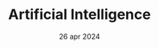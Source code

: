 ---
draft: false
date: "26 apr 2024"
title: "Artificial Intelligence"
short_description: "This way, your business enjoys the advantages of real startup"
image: "/assets/imgs/icon/icon-r-3.png"
meta:
  meta_title: "Artificial Intelligence"
  meta_description: "Artificial Intelligence description"
---
